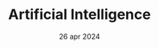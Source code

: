 ---
draft: false
date: "26 apr 2024"
title: "Artificial Intelligence"
short_description: "This way, your business enjoys the advantages of real startup"
image: "/assets/imgs/icon/icon-r-3.png"
meta:
  meta_title: "Artificial Intelligence"
  meta_description: "Artificial Intelligence description"
---
